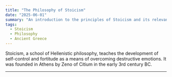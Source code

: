 ```yaml
---
title: "The Philosophy of Stoicism"
date: "2025-06-01"
summary: "An introduction to the principles of Stoicism and its relevance in modern life."
tags:
  - Stoicism
  - Philosophy
  - Ancient Greece
---
```


Stoicism, a school of Hellenistic philosophy, teaches the development of self-control and fortitude as a means of overcoming destructive emotions. It was founded in Athens by Zeno of Citium in the early 3rd century BC.

---
